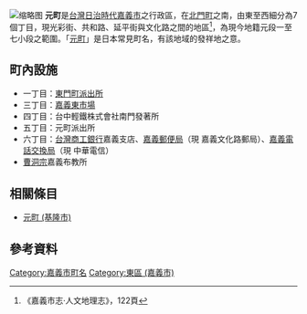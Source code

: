 {{japanese|元町|もとちょう<ref>{{cite book |author1=山下太郎 |title=台灣地名便覽　附行政區域一覽 |date=昭和14年7月3日|publisher=社會教育社}}</ref>|Motochō}}
[[File:KagiMap1931.jpg|缩略图]]
'''元町'''是[[台灣|台灣]][[台灣日治時期|日治時代]][[嘉義市_(州轄市)|嘉義市]]之行政區，在[[北門町_(嘉義市)|北門町]]之南，由東至西細分為7個丁目，現光彩街、共和路、延平街與文化路之間的地區<ref name="志122">《嘉義市志·人文地理志》，122頁</ref>，為現今地籍元段一至七小段之範圍。「[[元町|元町]]」是日本常見町名，有該地域的發祥地之意。

==町內設施==

* 一丁目：[[嘉義東門町派出所|東門町派出所]]
* 三丁目：[[嘉義東市場|嘉義東市場]]
* 四丁目：台中輕鐵株式會社南門發著所
* 五丁目：元町派出所
* 六丁目：[[第一商業銀行|台灣商工銀行]]嘉義支店、[[原嘉義郵局|嘉義郵便局]]（現 嘉義文化路郵局）、[[原嘉義電信局|嘉義電話交換局]]（現 中華電信）
* [[曹洞宗|曹洞宗]]嘉義布教所

== 相關條目 ==

* [[元町_(基隆市)|元町 (基隆市)]] 

== 參考資料 ==
{{reflist}}

{{嘉義市舊町名}}

[[Category:嘉義市町名|Category:嘉義市町名]]
[[Category:東區_(嘉義市)|Category:東區 (嘉義市)]]